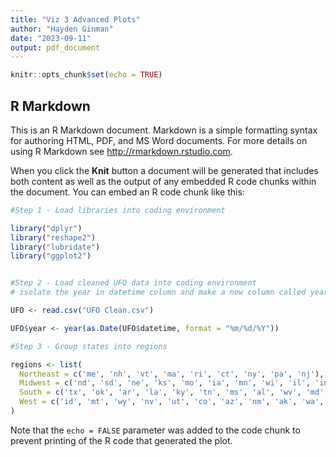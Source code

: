 ```yaml
---
title: "Viz 3 Advanced Plots"
author: "Hayden Ginman"
date: "2023-09-11"
output: pdf_document
---
```


```r
knitr::opts_chunk$set(echo = TRUE)
```

## R Markdown

This is an R Markdown document. Markdown is a simple formatting syntax for authoring HTML, PDF, and MS Word documents. For more details on using R Markdown see <http://rmarkdown.rstudio.com>.

When you click the **Knit** button a document will be generated that includes both content as well as the output of any embedded R code chunks within the document. You can embed an R code chunk like this:

```r
#Step 1 - Load libraries into coding environment

library("dplyr")
library("reshape2")
library("lubridate")
library("ggplot2")



```

```r
#Step 2 - Load cleaned UFO data into coding environment
# isolate the year in datetime column and make a new column called year

UFO <- read.csv("UFO Clean.csv")

UFO$year <- year(as.Date(UFO$datetime, format = "%m/%d/%Y"))

```

```r
#Step 3 - Group states into regions

regions <- list(
  Northeast = c('me', 'nh', 'vt', 'ma', 'ri', 'ct', 'ny', 'pa', 'nj'),
  Midwest = c('nd', 'sd', 'ne', 'ks', 'mo', 'ia', 'mn', 'wi', 'il', 'in', 'oh', 'mi'),
  South = c('tx', 'ok', 'ar', 'la', 'ky', 'tn', 'ms', 'al', 'wv', 'md', 'de', 'va', 'nc', 'sc', 'ga', 'fl'),
  West = c('id', 'mt', 'wy', 'nv', 'ut', 'co', 'az', 'nm', 'ak', 'wa', 'or', 'ca', 'hi')
)


```



Note that the `echo = FALSE` parameter was added to the code chunk to prevent printing of the R code that generated the plot.
